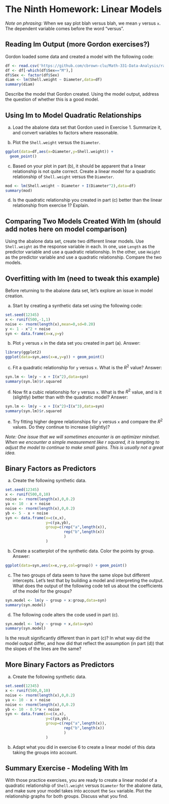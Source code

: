 # The Ninth Homework: Linear Models

*Note on phrasing:* When we say plot blah versus blah, we mean `y` versus `x`.  The dependent variable comes before the word "versus".

## Reading lm Output (more Gordon exercises?)

Gordon loaded some data and created a model with the following code:

```r
df <- read.csv('https://github.com/cbrown-clu/Math-331-Data-Analysis/raw/master/B.%20Data%20sets/abalone.csv')
df <- df[-which(df$Sex=="M"),]
df$Sex <- factor(df$Sex)
diam <- lm(Shell.weight ~ Diameter,data=df)
summary(diam)
```

Describe the model that Gordon created.  Using the model output, address the question of whether this is a good model.


## Using lm to Model Quadratic Relationships


(a) Load the abalone data set that Gordon used in Exercise 1.  Summarize it, and convert variables to factors where reasonable.

(b) Plot the `Shell.weight` versus the `Diameter`.

```r
ggplot(data=df,aes(x=Diameter,y=Shell.weight)) +
  geom_point()
```

(c) Based on your plot in part (b), it should be apparent that a linear relationship is not quite correct.  Create a linear model for a quadratic relationship of `Shell.weight` versus the `Diameter`.

```r
mod <- lm(Shell.weight ~ Diameter + I(Diameter^2),data=df)
summary(mod)
```


(d) Is the quadratic relationship you created in part (c) better than the linear relationship from exercise 1?  Explain.

## Comparing Two Models Created With lm (should add notes here on model comparison)


Using the abalone data set, create two different linear models.  Use `Shell.weight` as the response variable in each.  In one, use `Length` as the predictor variable and use a quadratic relationship.  In the other, use `Height` as the predictor variable and use a quadratic relationship.  Compare the two models.


## Overfitting with lm (need to tweak this example)


Before returning to the abalone data set, let's explore an issue in model creation.

(a) Start by creating a synthetic data set using the following code:

```r
set.seed(12345)
x <- runif(500,-1,1)
noise <- rnorm(length(x),mean=0,sd=0.20)
y <- 1 - x^2 + noise
syn <- data.frame(x=x,y=y)
```

(b) Plot `y` versus `x` in the data set you created in part (a).  Answer:

```r
library(ggplot2)
ggplot(data=syn,aes(x=x,y=y)) + geom_point()
```

(c) Fit a quadratic relationship for `y` versus `x`.  What is the $R^2$ value?  Answer:

```r
syn.lm <- lm(y ~ x + I(x^2),data=syn)
summary(syn.lm)$r.squared
```

(d) Now fit a cubic relationship for `y` versus `x`.  What is the $R^2$ value, and is it (slightly) better than with the quadratic model?  Answer:
```r
syn.lm <- lm(y ~ x + I(x^2)+I(x^3),data=syn)
summary(syn.lm)$r.squared
```

(e) Try fitting higher degree relationships for `y` versus `x` and compare the $R^2$ values.  Do they continue to increase (slightly)?

*Note: One issue that we will sometimes encounter is an optimizer mindset.  When we encounter a simple measurement like r squared, it is tempting to adjust the model to continue to make small gains.  This is usually not a great idea.*


## Binary Factors as Predictors

(a) Create the following synthetic data.
```r
set.seed(12345)
x <- runif(500,0,10)
noise <- rnorm(length(x),0,0.2)
ya <- 10 - x + noise
noise <- rnorm(length(x),0,0.2)
yb <- 5 - x + noise
syn <- data.frame(x=c(x,x),
                  y=c(ya,yb),
                  group=c(rep("a",length(x)),
                          rep("b",length(x))
                          )
                  )
```

(b) Create a scatterplot of the synthetic data.  Color the points by group.  Answer:
```r
ggplot(data=syn,aes(x=x,y=y,col=group)) + geom_point()
```

(c) The two groups of data seem to have the same slope but different intercepts.  Let's test that by building a model and interpreting the output.  What does the output of the following code tell us about the coefficients of the model for the groups?
```r
syn.model <- lm(y ~ group + x:group,data=syn)
summary(syn.model)
```

(d) The following code alters the code used in part (c).
```r
syn.model <- lm(y ~ group + x,data=syn)
summary(syn.model)
```

Is the result significantly different than in part (c)?  In what way did the model output differ, and how did that reflect the assumption (in part (d)) that the slopes of the lines are the same?


## More Binary Factors as Predictors


(a) Create the following synthetic data.
```r
set.seed(12345)
x <- runif(500,0,10)
noise <- rnorm(length(x),0,0.2)
ya <- 10 - x + noise
noise <- rnorm(length(x),0,0.2)
yb <- 10 - 0.5*x + noise
syn <- data.frame(x=c(x,x),
                  y=c(ya,yb),
                  group=c(rep("a",length(x)),
                          rep("b",length(x))
                          )
                  )
```

(b) Adapt what you did in exercise 6 to create a linear model of this data taking the groups into account.


## Summary Exercise - Modeling With lm


With those practice exercises, you are ready to create a linear model of a quadratic relationship of `Shell.weight` versus `Diameter` for the abalone data, and make sure your model takes into account the `Sex` variable.  Plot the relationship graphs for both groups.  Discuss what you find.

